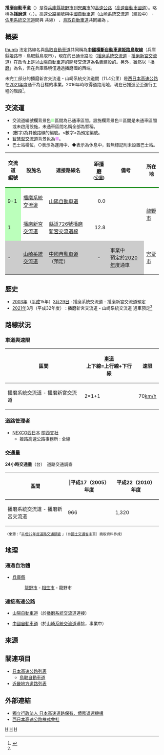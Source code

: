 {{Infobox_road
|system             = [[高速自動車國道|高速自動車國道]]
|徽號               = [[FILE:Harima_Expwy_Route_Sign.svg|250px]]
|highway_name       = {{Ja Exp Route Sign|E29}} 播磨自動車道
|length_km             = 24.2
|established        = 2003年 -
|starting_terminus  = [[兵庫縣|兵庫縣]][[龍野市|龍野市]]（[[播磨系統交流道|播磨系統交流道]]）
|cities             = 龍野市、[[相生市|相生市]]、[[宍粟市|宍粟市]] 
|ending_terminus    = 兵庫縣宍粟市（[[山崎系統交流道|山崎系統交流道]]）
|junction           = {{Ja Exp Route Sign|E2}} [[山陽自動車道|山陽自動車道]]、{{Ja Exp Route Sign|E2A}} [[中國自動車道|中國自動車道]]
}}

'''播磨自動車道'''（{{jpn|j=播磨自動車道|hg=はりまじどうしゃどう|rm=Harima jidōshadō|f=y}}）是從[[兵庫縣|兵庫縣]][[龍野市|龍野市]]到[[宍粟市|宍粟市]]的[[日本高速公路|高速公路]]（[[高速自動車國道|高速自動車國道]]）。略稱為'''播磨道'''（{{lang|ja|播磨道／はりまどう}}，{{lang|ja|HARIMA EXPWY}}）。高速公路編號與[[中國自動車道|中國自動車道]]（[[山崎系統交流道|山崎系統交流道]]（建設中） - [[佐用系統交流道|佐用系統交流道]]間與 {{Ja Exp Route Sign|E2A}} 共線） 、[[鳥取自動車道|鳥取自動車道]]共同編為 {{Ja Exp Route Sign|E29}} 。

== 概要 ==
[[FILE:Shingutown_Futakashiwano_Tatsunocity_Hyogopref_Hairma_Expressway.JPG|thumb]]
法定路線名與[[鳥取自動車道|鳥取自動車道]]共同稱為'''[[中國橫斷自動車道#姫路鳥取線|中國橫斷自動車道姫路鳥取線]]'''（兵庫縣姫路市 - 鳥取縣鳥取市），現在的已通車路段（[[播磨系統交流道|播磨系統交流道]] - [[播磨新宮交流道|播磨新宮交流道]]）在政令上是以[[山陽自動車道|山陽自動車道]]的開發交流道為名義建設的。另外，雖然以「[[播磨國|播磨]]」為名，但在兵庫縣境僅通過播磨國的西端。

未完工部分的播磨新宮交流道 - 山崎系統交流道間（11.4公里）是[[西日本高速公路|西日本高速公路]]在[[2021年|2021年]]度通車為目標的事業，2016年時取得道路用地，現在已推進至至進行工程的階段<ref name="NEXCO">{{Cite web |url=http://corp.w-nexco.co.jp/activity/open_info/progress/individual/07/ |title=中国横断自動車道 姫路鳥取線 播磨新宮〜山崎JCT|publisher=[[西日本高速道路|NEXCO西日本]]|accessdate=2016-04-04|archiveurl=https://web.archive.org/web/20160403150817/http://corp.w-nexco.co.jp/activity/open_info/progress/individual/07/ |archivedate=2016-04-04}}</ref>。

== 交流道 ==
* 交流道編號欄背景色<span style="color:#BFB">■</span>區間為已通車區間。設施欄背景色<span style="color:#CCC">■</span>區間是未通車區間或未啟用設施，未通車區間名稱全部為暫稱。
* (數字)為其他路線的編號。<數字>為預定編號。
* [[智慧型交流道|智慧型交流道]]背景色為<span style="color:#eda5ff">■</span>。
* 巴士站欄位，○表示為運用中、◆表示為休息中，若無標記則未設置巴士站。

{| class="wikitable"
|-
!style="border-bottom:3px solid green;"|交流道<br />編號
!style="border-bottom:3px solid green;"|設施名
!style="border-bottom:3px solid green;"|連接路線名
!style="border-bottom:3px solid green;"|距[[播磨系統交流道|播磨]]<br /><small>([[公里|公里]])</small>
!style="border-bottom:3px solid green;"|備考
!style="border-bottom:3px solid green;" |所在地
|-
!style="background-color:#BFB; "|9-1
|[[播磨系統交流道|播磨系統交流道]]
|{{Ja Exp Route Sign|E2}} [[山陽自動車道|山陽自動車道]]
|style="text-align:right; "|0.0
|
|rowspan="2"|[[龍野市|龍野市]]
|-
!style="background-color:#BFB; "|1
|[[播磨新宮交流道|播磨新宮交流道]]
|[[兵庫縣道726號播磨新宮交流道線|縣道726號播磨新宮交流道線]]
|style="text-align:right; "|12.8
|
|-
!style="background-color:#CCC; "|-
|style="background-color:#CCC; "|[[山崎系統交流道|山崎系統交流道]]
|style="background-color:#CCC; "|{{Ja Exp Route Sign|E2A}} [[中國自動車道|中國自動車道]]（預定）
|style="background-color:#CCC; text-align:center; "|-
|style="background-color:#CCC; "|事業中<br />預定於[[2020年|2020年]]度通車
|[[宍粟市|宍粟市]]
|}
== 歷史 ==
* [[2003年|2003年]]（[[平成|平成]]15年）[[3月29日|3月29日]] : 播磨系統交流道 - 播磨新宮交流道預定
* [[2021年|2021年]]3月（平成32年度） : 播磨新宮交流道 - 山崎系統交流道 通車預定<ref name="NEXCO" />

== 路線狀況 ==
=== 車道與速限 ===
{| class="wikitable" style="text-align:center"
|-
!區間!![[車道|車道]]<br />上下線=上行線+下行線!!速限
|-
| 播磨系統交流道 - 播磨新宮交流道||2=1+1||70[[km/h|km/h]]
|}

=== 道路管理者 ===
* [[西日本高速公路|NEXCO西日本]] [[西日本高速公路關西支社|關西支社]]
** 姫路高速公路事務所 : 全線

=== 交通量 ===
'''24小時交通量'''（台）　道路交通調查

{| class="wikitable" style="text-align:center"
!區間 !!|平成17（2005）年度!!平成22（2010）年度
|-
| 播磨系統交流道 - 播磨新宮交流道 || 966 || 1,320 
|}
<small>（來源：「[http://www.mlit.go.jp/road/census/h22-1/ 平成22年度道路交通調查] {{Wayback|url=http://www.mlit.go.jp/road/census/h22-1/ |date=20170801042208 }}」（自[[國土交通省|國土交通省]]主頁）摘取資料作成）</small>

== 地理 ==
=== 通過自治體 ===
* [[兵庫縣|兵庫縣]]
*: [[龍野市|龍野市]] - [[相生市|相生市]] - 龍野市

=== 連接高速公路 ===
* {{Ja Exp Route Sign|E2}} [[山陽自動車道|山陽自動車道]]（於[[播磨系統交流道|播磨系統交流道]]連接）
* {{Ja Exp Route Sign|E2A}} [[中國自動車道|中國自動車道]]（於[[山崎系統交流道|山崎系統交流道]]連接，事業中）

== 來源 ==
{{Reflist}}

== 關連項目 ==
{{commonscat|Harima Expressway}}
* [[日本高速公路列表|日本高速公路列表]]
** [[鳥取自動車道|鳥取自動車道]]
* [[近畿地方道路列表|近畿地方道路列表]]

== 外部連結 ==
* [http://www.jehdra.go.jp/ 獨立行政法人 日本高速道路保有、債務返還機構] {{Wayback|url=http://www.jehdra.go.jp/ |date=20100922014545 }}
* [http://www.w-nexco.co.jp 西日本高速公路株式會社] {{Wayback|url=http://www.w-nexco.co.jp/ |date=20150821133933 }}
{{日本高速公路}}
{{西日本高速公路}}
{{播磨自動車道}}

[[Category:日本高速公路|H]]
[[Category:近畿地方道路|H]]
[[Category:西日本高速公路|H]]